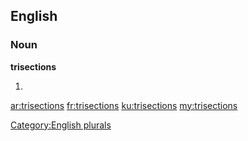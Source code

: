 ==English==

===Noun===
'''trisections'''

# {{plural of|trisection}}

[[Category:English plurals]]

[[ar:trisections]]
[[fr:trisections]]
[[ku:trisections]]
[[my:trisections]]